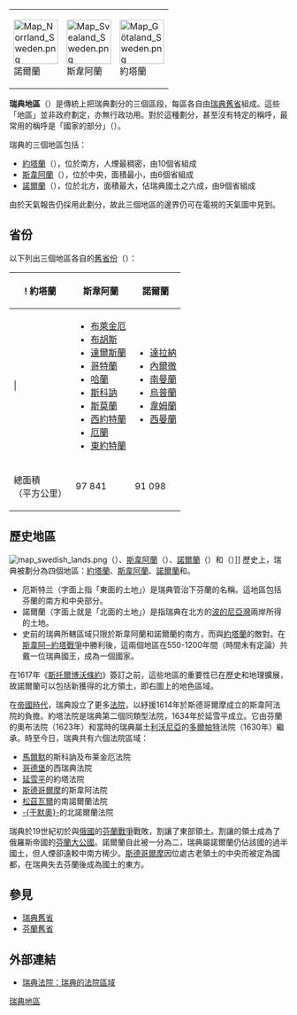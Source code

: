 {| class=wikitable align=right
|-
|[[File:Map_Norrland_Sweden.png|80px]]<br />諾爾蘭<br />{{lang|sv|Norrland}}
|[[File:Map_Svealand_Sweden.png|80px]]<br />斯韋阿蘭<br />{{lang|sv|Svealand}}
|[[File:Map_Götaland_Sweden.png|80px]]<br />約塔蘭<br />{{lang|sv|Götaland}}
|}
'''瑞典地區'''（{{lang-sv|landsdelar}}）是傳統上把瑞典劃分的三個區段，每區各自由[[瑞典舊省|瑞典舊省]]組成。這些「地區」並非政府劃定，亦無行政功用。對於這種劃分，甚至沒有特定的稱呼，最常用的稱呼是「國家的部分」（{{lang|sv|landsdelar}}）。

瑞典的三個地區包括：
* [[約塔蘭|約塔蘭]]（{{lang|sv|Götaland}}），位於南方，人煙最稠密，由10個省組成
* [[斯韋阿蘭|斯韋阿蘭]]（{{lang|sv|Svealand}}），位於中央，面積最小，由6個省組成
* [[諾爾蘭_(瑞典)|諾爾蘭]]（{{lang|sv|Norrland}}），位於北方，面積最大，佔瑞典國土之六成，由9個省組成

由於天氣報告仍採用此劃分，故此三個地區的邊界仍可在電視的天氣圖中見到。

== 省份 ==
以下列出三個地區各自的[[瑞典舊省|舊省份]]（{{lang|sv|landskap}}）：
{| class="prettytable" 
|-
!!! 約塔蘭 !! 斯韋阿蘭 !! 諾爾蘭
|-
| |
|valign=top|
* [[布萊金厄|布萊金厄]]
* [[布胡斯|布胡斯]]
* [[達爾斯蘭|達爾斯蘭]]
* [[哥特蘭|哥特蘭]]
* [[哈蘭|哈蘭]]
* [[斯科訥|斯科訥]]
* [[斯莫蘭|斯莫蘭]]
* [[西約特蘭|西約特蘭]]
* [[厄蘭|厄蘭]]
* [[東約特蘭|東約特蘭]]
|valign=top|
* [[達拉納|達拉納]]
* [[內爾徹|內爾徹]]
* [[南曼蘭|南曼蘭]]
* [[烏普蘭|烏普蘭]]
* [[韋姆蘭|韋姆蘭]]
* [[西曼蘭|西曼蘭]]
|valign=top|
* [[耶斯特里克蘭|耶斯特里克蘭]] 
* [[海爾辛蘭|海爾辛蘭]]
* [[海里耶達倫|海-{里}-耶達倫]] 
* [[耶姆特蘭|耶姆特蘭]]
* [[拉普蘭_(瑞典)|拉普蘭]]
* [[梅代爾帕德|梅代爾帕德]]
* [[北博滕|北博滕]]
* [[西博滕|西博滕]]
* [[翁厄曼蘭|翁厄曼蘭]]
|-
|總面積<br />（平方公里）
|97 841
|91 098
|261 292
|}

== 歷史地區 ==
[[File:map_swedish_lands.png|thumb]]（{{lang|sv|Götaland}}）、[[斯韋阿蘭|斯韋阿蘭]]（{{lang|sv|Svealand}}）、[[諾爾蘭_(瑞典)|諾爾蘭]]（{{lang|sv|Norrland}}）和{{link-en|厄斯特兰|Österland}}（{{lang|sv|Österland}}）]]
歷史上，瑞典被劃分為四個地區：[[約塔蘭|約塔蘭]]、[[斯韋阿蘭|斯韋阿蘭]]、[[諾爾蘭_(瑞典)|諾爾蘭]]和{{link-en|厄斯特兰|Österland}}。

* 厄斯特兰（字面上指「東面的土地」）是瑞典管治下芬蘭的名稱。這地區包括芬蘭的南方和中央部分。
* 諾爾蘭（字面上就是「北面的土地」）是指瑞典在北方的[[波的尼亞灣|波的尼亞灣]]兩岸所得的土地。
* 史前的瑞典所轄區域只限於斯韋阿蘭和諾爾蘭的南方，而與[[約塔蘭|約塔蘭]]的{{link-sv|約塔人|Götar}}敵對。{{link-sv|斯韋阿人|Svear}}在[[斯韋阿─約塔戰爭|斯韋阿─約塔戰爭]]中勝利後，這兩個地區在550-1200年間（時間未有定論）共戴一位瑞典國王，成為一個國家。

在1617年《[[斯托爾博沃條約|斯托爾博沃條約]]》簽訂之前，這些地區的重要性已在歷史和地理擴展，故諾爾蘭可以包括新獲得的北方領土，即右圖上的地色區域。

在[[瑞典帝國|帝國時代]]，瑞典設立了更多[[法院|法院]]，以紓援1614年於斯德哥爾摩成立的斯韋阿法院的負擔。約塔法院是瑞典第二個同類型法院，1634年於延雪平成立。它由芬蘭的奧布法院（1623年）和當時的瑞典屬土[[利沃尼亞|利沃尼亞]]的[[多爾帕特省|多爾帕特]]法院（1630年）繼承。時至今日，瑞典共有六個法院區域：
* [[馬爾默|馬爾默]]的斯科訥及布莱金厄法院
* [[哥德堡|哥德堡]]的西瑞典法院
* [[延雪平|延雪平]]的約塔法院
* [[斯德哥爾摩|斯德哥爾摩]]的斯韋阿法院
* [[松茲瓦爾|松茲瓦爾]]的南諾爾蘭法院
* [[于默奧|-{于默奧}-]]的北諾爾蘭法院

瑞典於19世紀初於與[[俄羅斯帝國|俄國]]的[[芬蘭戰爭|芬蘭戰爭]]戰敗，割讓了東部領土。割讓的領土成為了俄羅斯帝國的[[芬蘭大公國|芬蘭大公國]]。諾爾蘭自此被一分為二，瑞典屬諾爾蘭仍佔該國的過半國土，但人煙卻遠較中南方稀少。[[斯德哥爾摩|斯德哥爾摩]]因位處古老領土的中央而被定為國都，在瑞典失去芬蘭後成為國土的東方。

== 參見 ==
* [[瑞典舊省|瑞典舊省]]
* [[芬蘭舊省|芬蘭舊省]]
== 外部連結 ==
* [https://web.archive.org/web/20160809032920/http://www.domstol.se/templates/DV_InfoPage____2319.aspx 瑞典法院：瑞典的法院區域]{{sv}}

[[Category:瑞典地區|]]